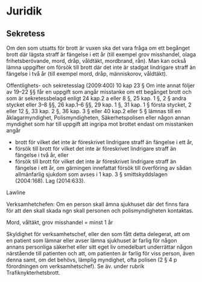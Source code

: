 # Juridik

## Sekretess

Om den som utsatts för brott är vuxen ska det vara fråga om ett begånget brott där lägsta straff är fängelse i ett år (till exempel grov misshandel, olaga frihetsberövande, mord, dråp, våldtäkt, mordbrand, rån). Man kan också lämna uppgifter om försök till brott där det inte är stadgat lindrigare straff än fängelse i två år (till exempel mord, dråp, människorov, våldtäkt).

Offentlighets- och sekretesslag (2009:400) 10 kap 23 §  Om inte annat följer av 19–22 §§ får en uppgift som angår misstanke om ett begånget brott och som är sekretessbelagd enligt 24 kap.2 a eller 8 §, 25 kap. 1 §, 2 § andra stycket eller 3–8 §§, 26 kap.1–6 §§, 29 kap. 1 §, 31 kap. 1 § första stycket, 2 eller 12 §, 33 kap. 2 §, 36 kap. 3 § eller 40 kap.2 eller 5 § lämnas till en åklagarmyndighet, Polismyndigheten, Säkerhetspolisen eller någon annan myndighet som har till uppgift att ingripa mot brottet endast om misstanken angår

- brott för vilket det inte är föreskrivet lindrigare straff än fängelse i ett år,
- försök till brott för vilket det inte är föreskrivet lindrigare straff än fängelse i två år, eller
- försök till brott för vilket det inte är föreskrivet lindrigare straff än fängelse i ett år, om gärningen innefattat försök till överföring av sådan allmänfarlig sjukdom som avses i 1 kap. 3 § smittskyddslagen (2004:168). Lag (2014:633).

Lawline

Verksamhetchefen: Om en person skall ämna sjukhuset där det finns fara för att den skall skada ngn skall personen och polismyndigheten kontaktas.

Mord, våltäkt, grov misshandel = minst 1 år

Skyldighet för verksamhetschef, eller den som fått detta delegerat, att om en patient som lämnar  eller  avser  lämna  sjukhuset  är farlig  för  någon  annans  personliga  säkerhet  eller  sitt eget liv omedelbart underrättar någon närstående till patienten och att, om patienten är farlig  för  viss  person,  även  denna  samt,  om  det  behövs,  lämplig  myndighet,  ofta  polisen  (2 § 4 p förordningen om verksamhetschef). Se äv. under rubrik Trafiknykterhetsbrott.
